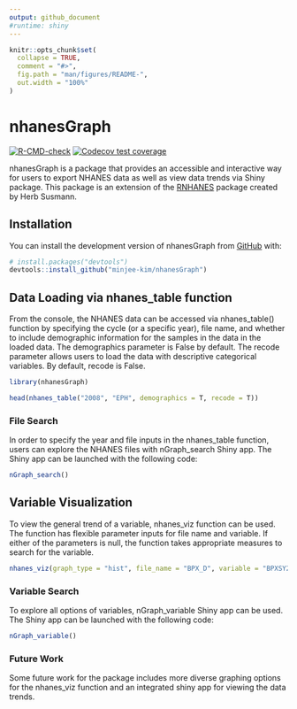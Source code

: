 ```yaml
---
output: github_document
#runtime: shiny
---
```


<!-- README.md is generated from README.Rmd. Please edit that file -->

```r
knitr::opts_chunk$set(
  collapse = TRUE,
  comment = "#>",
  fig.path = "man/figures/README-",
  out.width = "100%"
)
```


# nhanesGraph

<!-- badges: start -->
[![R-CMD-check](https://github.com/minjee-kim/nhanesGraph/actions/workflows/R-CMD-check.yaml/badge.svg)](https://github.com/minjee-kim/nhanesGraph/actions/workflows/R-CMD-check.yaml)
[![Codecov test coverage](https://codecov.io/gh/minjee-kim/nhanesGraph/branch/main/graph/badge.svg)](https://app.codecov.io/gh/minjee-kim/nhanesGraph?branch=main)
<!-- badges: end -->

nhanesGraph is a package that provides an accessible and interactive way for users to export NHANES data as well as view data trends via Shiny package. This package is an extension of the [RNHANES](https://cran.r-project.org/web/packages/RNHANES/vignettes/introduction.html) package created by Herb Susmann. 

## Installation

You can install the development version of nhanesGraph from [GitHub](https://github.com/minjee-kim/nhanesGraph) with:

``` r
# install.packages("devtools")
devtools::install_github("minjee-kim/nhanesGraph")
```

## Data Loading via nhanes_table function

From the console, the NHANES data can be accessed via nhanes_table() function by specifying the cycle (or a specific year), file name, and whether to include demographic information for the samples in the data in the loaded data. The demographics parameter is False by default. The recode parameter allows users to load the data with descriptive categorical variables. By default, recode is False. 

```r
library(nhanesGraph)

head(nhanes_table("2008", "EPH", demographics = T, recode = T))

```
### File Search 

In order to specify the year and file inputs in the nhanes_table function, users can explore the NHANES files with nGraph_search Shiny app. The Shiny app can be launched with the following code: 

```r
nGraph_search()
```

## Variable Visualization

To view the general trend of a variable, nhanes_viz function can be used. The function has flexible parameter inputs for file name and variable. If either of the parameters is null, the function takes appropriate measures to search for the variable. 
```r
nhanes_viz(graph_type = "hist", file_name = "BPX_D", variable = "BPXSY2")
```

### Variable Search

To explore all options of variables, nGraph_variable Shiny app can be used. The Shiny app can be launched with the following code: 
```r
nGraph_variable()
```


### Future Work 
Some future work for the package includes more diverse graphing options for the nhanes_viz function and an integrated shiny app for viewing the data trends. 
